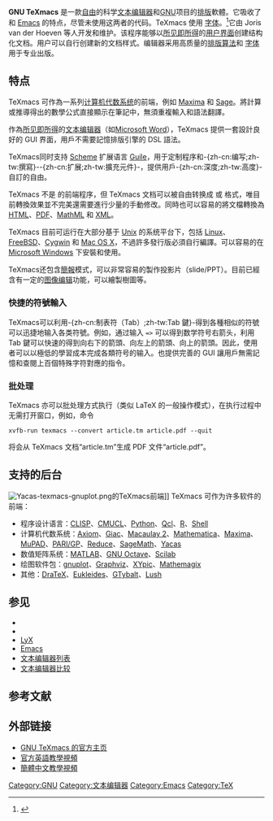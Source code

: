 {{NoteTA
| G1 = IT
| G2 = FL
| 1 = zh-cn:代码;zh-tw:程式碼;
| 2 = zh-cn:通过;zh-tw:透過;
| 3 = zh-cn:窗口;zh-tw:視窗;
}}
{{Infobox_Software
| name                   = GNU TeXmacs
| logo                   = Tm gnu1b.png
| screenshot             = Texmacs collage 2019.png
| caption                = TeXmacs collage 2019
| latest release version = 1.99.11
| latest release date    = {{release date and age|2019|07|29}}
| developer              = [[GNU|GNU]]项目
| frequently updated     = yes<!-- Release version update? Don't edit this page, just click on the version number! -->
| operating_system       = [[Linux|Linux]]、[[Microsoft_Windows|Windows]]、[[Mac_OS|Mac]]、[[类Unix|类Unix]]<ref>{{cite web|url=http://www.texmacs.org/tmweb/download/download.en.html|title=Downloading and installing TeXmacs (FSF GNU project)|website=www.texmacs.org|accessdate=2010-05-10|archive-date=2020-08-01|archive-url=https://web.archive.org/web/20200801042259/http://www.texmacs.org/tmweb/download/download.en.html|dead-url=no}}</ref>
| genre                  = [[文本编辑器|文本编辑器]]
| license                = [[GNU|GNU]] [[GPLv3|GPLv3]]<ref>{{cite web|url=http://www.texmacs.org/tmweb/about/authors.en.html|title=Authors of GNU TeXmacs (FSF GNU project)|website=www.texmacs.org|accessdate=2010-05-10|archive-date=2020-11-29|archive-url=https://web.archive.org/web/20201129022034/http://texmacs.org/tmweb/about/authors.en.html|dead-url=no}}</ref>
| website                = http://www.texmacs.org
|latest preview date=}}
'''GNU TeXmacs''' 是一款[[自由软件|自由]]的科学[[文本编辑器|文本编辑器]]和[[GNU|GNU]]项目的[[排版|排版]]軟體。它吸收了 [[TeX|{{TeX}}]] 和 [[Emacs|Emacs]] 的特点，尽管未使用这两者的代码。TeXmacs 使用 [[TeX|{{TeX}}]] [[字体|字体]]。<ref>{{Cite web |url=http://www.texmacs.org/tmweb/help/faq.en.html |title=常见问题解答（自由软件基金会 GNU 项目）<!-- Bot generated title --> |accessdate=2010-05-10 |archive-date=2020-12-09 |archive-url=https://web.archive.org/web/20201209125055/http://texmacs.org/tmweb/help/faq.en.html |dead-url=no }}</ref>它由 Joris van der Hoeven 等人开发和维护。该程序能够以[[所见即所得|所见即所得]]的[[用户界面|用户界面]]创建结构化文档。用户可以自行创建新的文档样式。编辑器采用高质量的[[排版|排版]][[算法|算法]]和 [[TeX|{{TeX}}]] [[字体|字体]]用于专业出版。

== 特点 ==
TeXmacs 可作為一系列[[计算机代数系统|计算机代数系统]]的前端，例如 [[Maxima|Maxima]] 和 [[Sage|Sage]]。將計算或推導得出的數學公式直接顯示在筆記中，無須重複輸入和語法翻譯。

作為[[所见即所得|所见即所得]]的[[文本编辑器|文本编辑器]]（如[[Microsoft_Word|Microsoft Word]]），TeXmacs 提供一套設計良好的 GUI 界面，用戶不需要記憶排版引擎的 DSL 語法。

TeXmacs同时支持 [[Scheme|Scheme]] 扩展语言 [[GNU_Guile|Guile]]，用于定制程序和-{zh-cn:编写;zh-tw:撰寫}--{zh-cn:扩展;zh-tw:擴充元件}-，提供用戶-{zh-cn:深度;zh-tw:高度}-自訂的自由。

TeXmacs 不是 [[LaTeX|{{LaTeX}}]] 的前端程序，但 TeXmacs 文档可以被自由转换成 [[TeX|{{TeX}}]] 或 [[LaTeX|{{LaTeX}}]] 格式，唯目前轉換效果並不完美還需要進行少量的手動修改。同時也可以容易的將文檔轉換為 [[HTML|HTML]]、[[PDF|PDF]]、[[MathML|MathML]] 和 [[XML|XML]]。

TeXmacs 目前可运行在大部分基于 [[Unix|Unix]] 的系统平台下，包括 [[Linux|Linux]]、[[FreeBSD|FreeBSD]]、[[Cygwin|Cygwin]] 和 [[Mac_OS_X|Mac OS X]]，不過許多發行版必須自行編譯。可以容易的在 [[Microsoft_Windows|Microsoft Windows]] 下安裝和使用。

TeXmacs还包含[[演示文稿|簡報]]模式，可以非常容易的製作投影片（slide/PPT）。目前已經含有一定的[[图像编辑|图像编辑]]功能，可以繪製樹圖等。

===快捷的符號輸入===
TeXmacs可以利用-{zh-cn:制表符（Tab）;zh-tw:Tab 鍵}-得到各種相似的符號可以迅捷地输入各类符號。例如，通过输入 <code>=></code> 可以得到数学符号右箭头，利用 Tab 鍵可以快速的得到向右下的箭頭、向左上的箭頭、向上的箭頭。因此，使用者可以以極低的學習成本完成各類符号的输入。也提供完善的 GUI 讓用戶無需記憶和查閱上百個特殊字符對應的指令。


===批处理===
TeXmacs 亦可以批处理方式执行（类似 LaTeX 的一般操作模式），在执行过程中无需打开窗口，例如，命令
 xvfb-run texmacs --convert article.tm article.pdf --quit
将会从 TeXmacs 文档“article.tm”生成 PDF 文件“article.pdf”。

== 支持的后台 ==
[[File:Yacas-texmacs-gnuplot.png|thumb]]的TeXmacs前端]]
TeXmacs 可作为许多软件的前端：

*程序设计语言：[[CLISP|CLISP]]、[[CMUCL|CMUCL]]、[[Python|Python]]、[[Qcl|Qcl]]、[[R语言|R]]、[[Shell|Shell]]
*计算机代数系统：[[Axiom|Axiom]]、[[Giac|Giac]]、[[Macaulay_2|Macaulay 2]]、[[Mathematica|Mathematica]]、[[Maxima|Maxima]]、[[MuPAD|MuPAD]]、[[PARI/GP|PARI/GP]]、[[Reduce|Reduce]]、[[SageMath|SageMath]]、[[Yacas|Yacas]]
*数值矩阵系统：[[MATLAB|MATLAB]]、[[GNU_Octave|GNU Octave]]、[[Scilab|Scilab]]
*绘图软件包：[[gnuplot|gnuplot]]、[[Graphviz|Graphviz]]、[[XYpic|XYpic]]、[[Mathemagix|Mathemagix]]
*其他：[[DraTeX|DraTeX]]、[[Eukleides|Eukleides]]、[[GTybalt|GTybalt]]、[[Lush|Lush]]

== 参见 ==
{{Portal|Free software}}
* [[TeX|{{TeX}}]]
* [[LaTeX|{{LaTeX}}]]
* [[LyX|LyX]]
* [[Emacs|Emacs]]
* [[文本编辑器列表|文本编辑器列表]]
* [[文本编辑器比较|文本编辑器比较]]

== 参考文献 ==
{{refs}}

== 外部链接 ==
* [http://www.texmacs.org/ GNU TeXmacs 的官方主页] {{Wayback|url=http://www.texmacs.org/ |date=20130211072143 }}
*[https://www.youtube.com/channel/UCLaZZkOj3GPYFu9pVsEbthg/featured 官方英語教學視頻] {{Wayback|url=https://www.youtube.com/channel/UCLaZZkOj3GPYFu9pVsEbthg/featured |date=20200204124549 }}
*[https://space.bilibili.com/285455424/video 簡體中文教學視頻]

{{TeX編輯器}}
{{GNU}}

{{DEFAULTSORT:TeXmacs}}
[[Category:GNU|Category:GNU]]
[[Category:文本编辑器|Category:文本编辑器]]
[[Category:Emacs|Category:Emacs]]
[[Category:TeX|Category:TeX]]